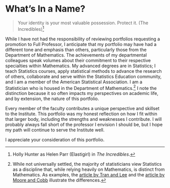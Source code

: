 # What's In a Name?

> Your identity is your most valuable possession. Protect it. (The Incredibles)[^Incredibles]

[^Incredibles]: Holly Hunter as Helen Parr (Elastigirl) in _The Incredibles_.

While I have not had the responsibility of reviewing portfolios requesting a promotion to Full Professor, I anticipate that my portfolio may have had a different tone and emphasis than others, particularly those from the Department of Mathematics.  The achievements of my departmental colleagues speak volumes about their commitment to their respective specialties within Mathematics.  My advanced degrees are in Statistics; I teach Statistics courses, apply statistical methods to advance the research of others, collaborate and serve within the Statistics Education community, and I am a member of the American Statistical Association.  I am a Statistician who is housed in the Department of Mathematics.[^statvmath]  I note the distinction because it so often impacts my perspectives on academic life, and by extension, the nature of this portfolio.

Every member of the faculty contributes a unique perspective and skillset to the Institute.  This portfolio was my honest reflection on how I fit within that larger body, including the strengths and weaknesses I contribute.  I will probably always fall short of the professor I envision I should be, but I hope my path will continue to serve the Institute well.

I appreciate your consideration of this portfolio. 


[^statvmath]: While not universally settled, the majority of statisticians view Statistics as a discipline that, while relying heavily on Mathematics, is distinct from Mathematics.  As examples, the [article by Tran and Lee](https://fi-courses.s3.amazonaws.com/tsdi/unit_2/Essentials/Statvsmath.pdf) and the [article by Moore and Cobb](https://www.stat.purdue.edu/~dsmoore/articles/Statmath.pdf) illustrate the differences.